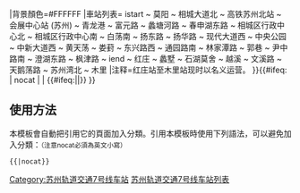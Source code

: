 {{鐵道路線
|lua=1
|模板名稱=苏州轨道交通7号线
|名稱=[[苏州轨道交通7号线]]（建設中）
|代表色={{苏州轨道交通颜色|7|s}}
|铁道系统=SuzhouRT
|Logo={{#ifeq: {{NAMESPACE}} | {{NS:0}} | [[File:Suzhou_Rail_Transit.svg|27px|苏州轨道交通标志]]}}
|背景顏色=#FFFFFF
|車站列表= istart ~ 莫阳 ~ 相城大道北 ~ 高铁苏州北站 ~ 会展中心站 (苏州) ~ 青龙港 ~ 富元路 ~ 蠡塘河路 ~ 春申湖东路 ~ 相城区行政中心北 ~ 相城区行政中心南 ~ 白荡南 ~ 扬东路 ~ 扬华路 ~ 现代大道西 ~ 中央公园 ~ 中新大道西 ~ 黄天荡 ~ 娄葑 ~ 东兴路西 ~ 通园路南 ~ 林家潭路 ~ 郭巷 ~ 尹中路南 ~ 澄湖东路 ~ 枫津路 ~ iend ~ 红庄 ~ 蠡墅 ~ 石湖莫舍 ~ 越溪 ~ 文溪路 ~ 天鹅荡路 ~ 苏州湾北 ~ 木里
|注释=红庄站至木里站现时以{{苏州轨道交通路线标志|4|branch|支线}}名义运营。
}}<includeonly>{{#ifeq: {{{1}}} | nocat | <!--空--> | {{#ifeq:{{NAMESPACE}}|{{ns:0}}|[[Category:苏州轨道交通7号线车站]]}} }}</includeonly><noinclude>

== 使用方法 ==
本模板會自動把引用它的頁面加入分類。引用本模板時使用下列語法，可以避免加入分類：<small>（注意nocat必須為英文小寫）</small>
 <nowiki>{{</nowiki>{{PAGENAME}}<nowiki>|nocat}}</nowiki>

[[Category:苏州轨道交通模板|苏州轨道交通7号线车站列表]]
</noinclude>